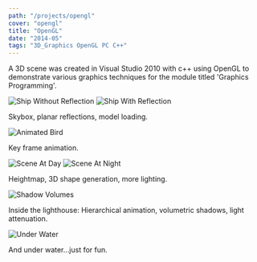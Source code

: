 ```yaml
---
path: "/projects/opengl"
cover: "opengl"
title: "OpenGL"
date: "2014-05"
tags: "3D_Graphics OpenGL PC C++"
---
```


A 3D scene was created in Visual Studio 2010 with c++ using OpenGL to demonstrate various graphics techniques for the module titled 'Graphics Programming'.

<img alt="Ship Without Reflection" max-width="45%" src="/opengl/00.png"/>
<img alt="Ship With Reflection" max-width="45%" src="/opengl/01.png"/>

Skybox, planar reflections, model loading.

<img alt="Animated Bird" max-width="50%" src="/opengl/animation.gif"/>

Key frame animation.

<img alt="Scene At Day" max-width="45%" src="/opengl/02.png"/>
<img alt="Scene At Night" max-width="45%" src="/opengl/03.png"/>

Heightmap, 3D shape generation, more lighting.

<img alt="Shadow Volumes" max-width="50%" src="/opengl/shadow_volumes.gif"/>

Inside the lighthouse: Hierarchical animation, volumetric shadows, light attenuation.

<img alt="Under Water" max-width="50%" src="/opengl/04.png"/>

And under water...just for fun.